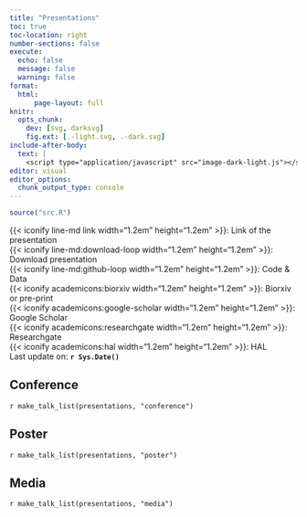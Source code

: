 ```yaml
---
title: "Presentations"
toc: true
toc-location: right
number-sections: false
execute: 
  echo: false
  message: false
  warning: false
format: 
  html:
      page-layout: full
knitr: 
  opts_chunk: 
    dev: [svg, darksvg]
    fig.ext: [.-light.svg, .-dark.svg]
include-after-body:
  text: |
    <script type="application/javascript" src="image-dark-light.js"></script>
editor: visual
editor_options: 
  chunk_output_type: console
---
```


```r
source("src.R")
```

::: column-margin
{{< iconify line-md link width="1.2em" height="1.2em" >}}: Link of the presentation\
{{< iconify line-md:download-loop width="1.2em" height="1.2em" >}}: Download presentation\
{{< iconify line-md:github-loop width="1.2em" height="1.2em" >}}: Code & Data\
{{< iconify academicons:biorxiv width="1.2em" height="1.2em" >}}: Biorxiv or pre-print\
{{< iconify academicons:google-scholar width="1.2em" height="1.2em" >}}: Google Scholar\
{{< iconify academicons:researchgate width="1.2em" height="1.2em" >}}: Researchgate\
{{< iconify academicons:hal width="1.2em" height="1.2em" >}}: HAL\
Last update on: **`r Sys.Date()`**
:::

## Conference

`r make_talk_list(presentations, "conference")`

## Poster

`r make_talk_list(presentations, "poster")`

## Media

`r make_talk_list(presentations, "media")`
